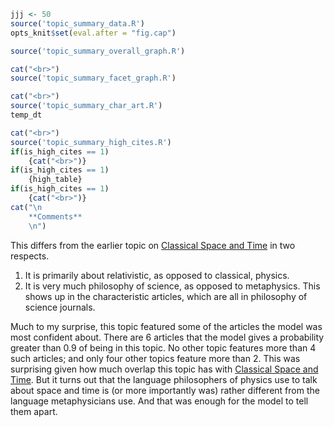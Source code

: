 ```r
jjj <- 50
source('topic_summary_data.R')
opts_knit$set(eval.after = "fig.cap")
```

```r
source('topic_summary_overall_graph.R')
```

```r
cat("<br>")
source('topic_summary_facet_graph.R')
```

```r
cat("<br>")
source('topic_summary_char_art.R')
temp_dt
```

```r
cat("<br>")
source('topic_summary_high_cites.R')
if(is_high_cites == 1)
	{cat("<br>")}
if(is_high_cites == 1)
	{high_table}
if(is_high_cites == 1)
	{cat("<br>")}
cat("\n
	**Comments**
	\n")
```

This differs from the earlier topic on [Classical Space and Time](#topic20) in two respects.

1. It is primarily about relativistic, as opposed to classical, physics.
2. It is very much philosophy of science, as opposed to metaphysics. This shows up in the characteristic articles, which are all in philosophy of science journals.

Much to my surprise, this topic featured some of the articles the model was most confident about. There are 6 articles that the model gives a probability greater than 0.9 of being in this topic. No other topic features more than 4 such articles; and only four other topics feature more than 2. This was surprising given how much overlap this topic has with [Classical Space and Time](#topic20). But it turns out that the language philosophers of physics use to talk about space and time is (or more importantly was) rather different from the language metaphysicians use. And that was enough for the model to tell them apart.